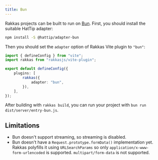 ```yaml
---
title: Bun
---
```


Rakkas projects can be built to run on [Bun](https://bun.sh). First, you should install the suitable HatTip adapter:

```bash
npm install -S @hattip/adapter-bun
```

Then you should set the `adapter` option of Rakkas Vite plugin to `"bun"`:

```ts
import { defineConfig } from "vite";
import rakkas from "rakkasjs/vite-plugin";

export default defineConfig({
	plugins: [
		rakkas({
			adapter: "bun",
		}),
	],
});
```

After building with `rakkas build`, you can run your project with `bun run dist/server/entry-bun.js`.

## Limitations

- Bun doesn't support streaming, so streaming is disabled.
- Bun doesn't have a `Request.prototype.formData()` implementation yet. Rakkas polyfills it using `URLSearchParams` so only `application/x-www-form-urlencoded` is supported. `multipart/form-data` is not supported.
